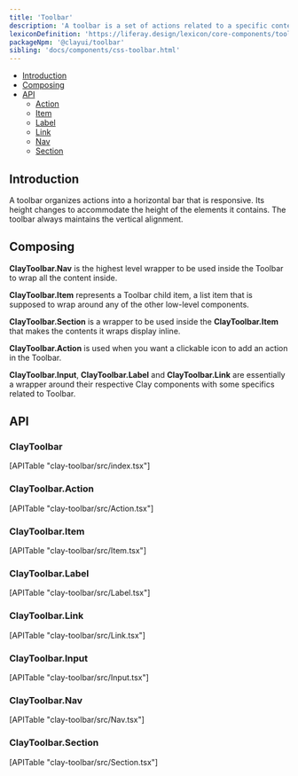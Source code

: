 ```yaml
---
title: 'Toolbar'
description: 'A toolbar is a set of actions related to a specific context that are grouped into a horizontal bar.'
lexiconDefinition: 'https://liferay.design/lexicon/core-components/toolbars/'
packageNpm: '@clayui/toolbar'
sibling: 'docs/components/css-toolbar.html'
---
```



<div class="nav-toc-absolute">
<div class="nav-toc">

-   [Introduction](#introduction)
-   [Composing](#composing)
-   [API](#api)
    -   [Action](#action)
    -   [Item](#item)
    -   [Label](#label)
    -   [Link](#link)
    -   [Nav](#nav)
    -   [Section](#section)

</div>
</div>

## Introduction

A toolbar organizes actions into a horizontal bar that is responsive. Its height changes to accommodate the height of the elements it contains. The toolbar always maintains the vertical alignment.

<Toolbar />

## Composing

**ClayToolbar.Nav** is the highest level wrapper to be used inside the Toolbar to wrap all the content inside.

**ClayToolbar.Item** represents a Toolbar child item, a list item that is supposed to wrap around any of the other low-level components.

**ClayToolbar.Section** is a wrapper to be used inside the **ClayToolbar.Item** that makes the contents it wraps display inline.

**ClayToolbar.Action** is used when you want a clickable icon to add an action in the Toolbar.

**ClayToolbar.Input**, **ClayToolbar.Label** and **ClayToolbar.Link** are essentially a wrapper around their respective Clay components with some specifics related to Toolbar.

<ComplexToolbar />

## API

### ClayToolbar

<div>[APITable "clay-toolbar/src/index.tsx"]</div>

### ClayToolbar.Action

<div>[APITable "clay-toolbar/src/Action.tsx"]</div>

### ClayToolbar.Item

<div>[APITable "clay-toolbar/src/Item.tsx"]</div>

### ClayToolbar.Label

<div>[APITable "clay-toolbar/src/Label.tsx"]</div>

### ClayToolbar.Link

<div>[APITable "clay-toolbar/src/Link.tsx"]</div>

### ClayToolbar.Input

<div>[APITable "clay-toolbar/src/Input.tsx"]</div>

### ClayToolbar.Nav

<div>[APITable "clay-toolbar/src/Nav.tsx"]</div>

### ClayToolbar.Section

<div>[APITable "clay-toolbar/src/Section.tsx"]</div>
